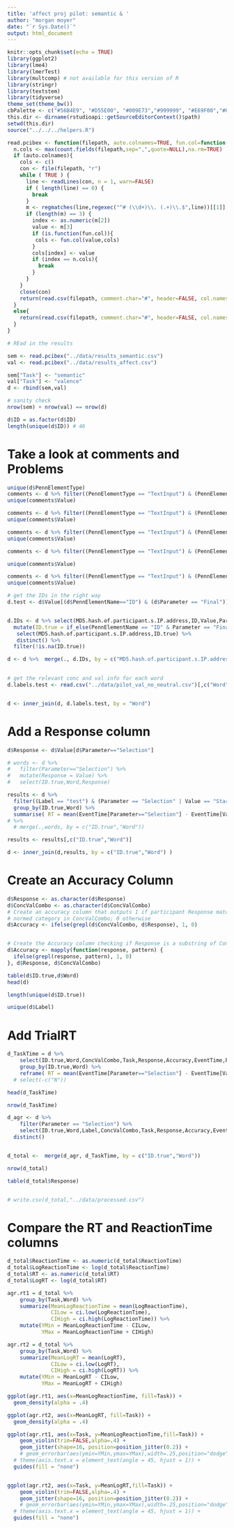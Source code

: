 ```yaml
---
title: 'affect proj pilot: semantic & '
author: "morgan moyer"
date: "`r Sys.Date()`"
output: html_document
---
```


```r
knitr::opts_chunk$set(echo = TRUE)
library(ggplot2)
library(lme4)
library(lmerTest)
library(multcomp) # not available for this version of R
library(stringr)
library(textstem)
library(tidyverse)
theme_set(theme_bw())
cbPalette <- c("#56B4E9", "#D55E00", "#009E73","#999999", "#E69F00","#009E73","#56B4E9", "#D55E00", "#009E73","#999999", "#E69F00","#009E73","#56B4E9", "#D55E00", "#009E73","#999999", "#E69F00","#009E73","#56B4E9", "#D55E00", "#009E73","#999999", "#E69F00","#009E73")
this.dir <- dirname(rstudioapi::getSourceEditorContext()$path)
setwd(this.dir)
source("../../../helpers.R")
```


```r
read.pcibex <- function(filepath, auto.colnames=TRUE, fun.col=function(col,cols){cols[cols==col]<-paste(col,"Ibex",sep=".");return(cols)}) {
  n.cols <- max(count.fields(filepath,sep=",",quote=NULL),na.rm=TRUE)
  if (auto.colnames){
    cols <- c()
    con <- file(filepath, "r")
    while ( TRUE ) {
      line <- readLines(con, n = 1, warn=FALSE)
      if ( length(line) == 0) {
        break
      }
      m <- regmatches(line,regexec("^# (\\d+)\\. (.+)\\.$",line))[[1]]
      if (length(m) == 3) {
        index <- as.numeric(m[2])
        value <- m[3]
        if (is.function(fun.col)){
         cols <- fun.col(value,cols)
        }
        cols[index] <- value
        if (index == n.cols){
          break
        }
      }
    }
    close(con)
    return(read.csv(filepath, comment.char="#", header=FALSE, col.names=cols))
  }
  else{
    return(read.csv(filepath, comment.char="#", header=FALSE, col.names=seq(1:n.cols)))
  }
}

```


```r
# REad in the results

sem <- read.pcibex("../data/results_semantic.csv")
val <- read.pcibex("../data/results_affect.csv")

sem["Task"] <- "semantic"
val["Task"] <- "valence" 
d <- rbind(sem,val)

# sanity check
nrow(sem) + nrow(val) == nrow(d)

d$ID = as.factor(d$ID)
length(unique(d$ID)) # 46

```


# Take a look at comments and Problems
```r
unique(d$PennElementType)
comments <- d %>% filter((PennElementType == "TextInput") & (PennElementName == "Comments"))
unique(comments$Value)

comments <- d %>% filter((PennElementType == "TextInput") & (PennElementName == "Problems"))
unique(comments$Value)

comments <- d %>% filter((PennElementType == "TextInput") & (PennElementName == "NativeLang"))
unique(comments$Value)

comments <- d %>% filter((PennElementType == "TextInput") & (PennElementName == "OtherLangs"))

unique(comments$Value)

comments <- d %>% filter((PennElementType == "TextInput") & (PennElementName == "Gender"))
unique(comments$Value)
```



```r
# get the IDs in the right way
d.test <- d$Value[(d$PennElementName=="ID") & (d$Parameter == "Final")]


d.IDs <- d %>% select(MD5.hash.of.participant.s.IP.address,ID,Value,Parameter,PennElementName) %>% 
  mutate(ID.true = if_else(PennElementName == "ID" & Parameter == "Final", Value, NA_character_)) %>%  # Value[(PennElementName=="ID") & (Parameter == "Final")])
   select(MD5.hash.of.participant.s.IP.address,ID.true) %>%
   distinct() %>% 
  filter(!is.na(ID.true))

d <- d %>%  merge(., d.IDs, by = c("MD5.hash.of.participant.s.IP.address"))
           

# get the relevant conc and val info for each word
d.labels.test <- read.csv("../data/pilot_val_no_neutral.csv")[,c("Word","ConcValCombo")]


d <- inner_join(d, d.labels.test, by = "Word")

```


# Add a Response column

```r
d$Response <- d$Value[d$Parameter=="Selection"]

# words <- d %>% 
#   filter(Parameter=="Selection") %>% 
#   mutate(Response = Value) %>% 
#   select(ID.true,Word,Response)

results <- d %>%
  filter((Label == "test") & (Parameter == "Selection" | Value == "Start")) %>%
  group_by(ID.true,Word) %>%
  summarise( RT = mean(EventTime[Parameter=="Selection"] - EventTime[Value=="Start"]) , N = length(Value)/2 ) 
# %>% 
  # merge(.,words, by = c("ID.true","Word"))

results <- results[,c("ID.true","Word")]

d <- inner_join(d,results, by = c("ID.true","Word") )

```



# Create an Accuracy Column
```r
d$Response <- as.character(d$Response)
d$ConcValCombo <- as.character(d$ConcValCombo)
# Create an accuracy column that outputs 1 if participant Response matches our
# normed category in ConcValCombo; 0 otherwise
d$Accuracy <- ifelse(grepl(d$ConcValCombo, d$Response), 1, 0)


# Create the Accuracy column checking if Response is a substring of ConcValCombo
d$Accuracy <- mapply(function(response, pattern) {
  ifelse(grepl(response, pattern), 1, 0)
}, d$Response, d$ConcValCombo)

table(d$ID.true,d$Word)
head(d)

length(unique(d$ID.true))

unique(d$Label)
```

# Add TrialRT
```r
d_TaskTime = d %>%
    select(ID.true,Word,ConcValCombo,Task,Response,Accuracy,EventTime,Parameter,Value) %>% 
    group_by(ID.true,Word) %>%
    reframe( RT = mean(EventTime[Parameter=="Selection"] - EventTime[Value=="Start"]))
  # select(-c("N"))

head(d_TaskTime)

nrow(d_TaskTime)

```


```r
d_agr <- d %>% 
    filter(Parameter == "Selection") %>%
    select(ID.true,Word,Label,ConcValCombo,Task,Response,Accuracy,EventTime,Value,ReactionTime) %>% 
  distinct()


d_total <-  merge(d_agr, d_TaskTime, by = c("ID.true","Word"))

nrow(d_total)

table(d_total$Response)


# write.csv(d_total,"../data/processed.csv")

```

# Compare the RT and ReactionTime columns
```r
d_total$ReactionTime <- as.numeric(d_total$ReactionTime)
d_total$LogReactionTime <- log(d_total$ReactionTime)
d_total$RT <- as.numeric(d_total$RT)
d_total$LogRT <- log(d_total$RT)

agr.rt1 = d_total %>%
    group_by(Task,Word) %>%
    summarize(MeanLogReactionTime = mean(LogReactionTime), 
              CILow = ci.low(LogReactionTime), 
              CIHigh = ci.high(LogReactionTime)) %>%
    mutate(YMin = MeanLogReactionTime - CILow, 
           YMax = MeanLogReactionTime + CIHigh)

agr.rt2 = d_total %>%
    group_by(Task,Word) %>%
    summarize(MeanLogRT = mean(LogRT), 
              CILow = ci.low(LogRT), 
              CIHigh = ci.high(LogRT)) %>%
    mutate(YMin = MeanLogRT - CILow, 
           YMax = MeanLogRT + CIHigh)

```

```r


ggplot(agr.rt1, aes(x=MeanLogReactionTime, fill=Task)) +
  geom_density(alpha = .4)

ggplot(agr.rt2, aes(x=MeanLogRT, fill=Task)) +
  geom_density(alpha = .4)
```


```r

ggplot(agr.rt1, aes(x=Task, y=MeanLogReactionTime,fill=Task)) + 
    geom_violin(trim=FALSE,alpha=.4) +
    geom_jitter(shape=16, position=position_jitter(0.2)) +
    # geom_errorbar(aes(ymin=YMin,ymax=YMax),width=.25,position="dodge", show.legend = FALSE) +
  # theme(axis.text.x = element_text(angle = 45, hjust = 1)) +
  guides(fill = "none")


ggplot(agr.rt2, aes(x=Task, y=MeanLogRT,fill=Task)) + 
    geom_violin(trim=FALSE,alpha=.4) +
    geom_jitter(shape=16, position=position_jitter(0.2)) +
    # geom_errorbar(aes(ymin=YMin,ymax=YMax),width=.25,position="dodge", show.legend = FALSE) +
  # theme(axis.text.x = element_text(angle = 45, hjust = 1)) +
  guides(fill = "none")
```




